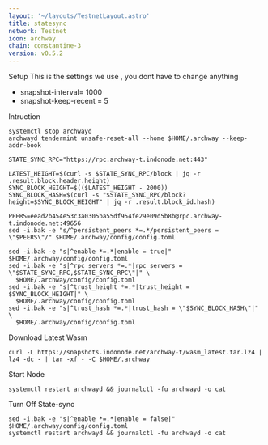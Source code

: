 ```yaml
---
layout: '~/layouts/TestnetLayout.astro'
title: statesync
network: Testnet
icon: archway
chain: constantine-3
version: v0.5.2
---
```

 Setup
This is the settings we use , you dont have to change anything

- snapshot-interval= 1000
- snapshot-keep-recent = 5

 Intruction

```
systemctl stop archwayd
archwayd tendermint unsafe-reset-all --home $HOME/.archway --keep-addr-book

STATE_SYNC_RPC="https://rpc.archway-t.indonode.net:443"

LATEST_HEIGHT=$(curl -s $STATE_SYNC_RPC/block | jq -r .result.block.header.height)
SYNC_BLOCK_HEIGHT=$(($LATEST_HEIGHT - 2000))
SYNC_BLOCK_HASH=$(curl -s "$STATE_SYNC_RPC/block?height=$SYNC_BLOCK_HEIGHT" | jq -r .result.block_id.hash)

PEERS=eead2b454e53c3a0305ba55df954fe29e09d5b8b@rpc.archway-t.indonode.net:49656 
sed -i.bak -e "s/^persistent_peers *=.*/persistent_peers = \"$PEERS\"/" $HOME/.archway/config/config.toml

sed -i.bak -e "s|^enable *=.*|enable = true|" $HOME/.archway/config/config.toml
sed -i.bak -e "s|^rpc_servers *=.*|rpc_servers = \"$STATE_SYNC_RPC,$STATE_SYNC_RPC\"|" \
  $HOME/.archway/config/config.toml
sed -i.bak -e "s|^trust_height *=.*|trust_height = $SYNC_BLOCK_HEIGHT|" \
  $HOME/.archway/config/config.toml
sed -i.bak -e "s|^trust_hash *=.*|trust_hash = \"$SYNC_BLOCK_HASH\"|" \
  $HOME/.archway/config/config.toml
```

 Download Latest Wasm
```
curl -L https://snapshots.indonode.net/archway-t/wasm_latest.tar.lz4 | lz4 -dc - | tar -xf - -C $HOME/.archway
```

 Start Node 
```
systemctl restart archwayd && journalctl -fu archwayd -o cat
```

 Turn Off State-sync
```
sed -i.bak -e "s|^enable *=.*|enable = false|" $HOME/.archway/config/config.toml
systemctl restart archwayd && journalctl -fu archwayd -o cat
```